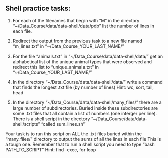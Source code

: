 ## Shell practice tasks:

1. For each of the filenames that begin with "M" in the directory "~/Data_Course/data/data-shell/data/pdb" list the number of lines in each file.

2. Redirect the output from the previous task to a new file named "m_lines.txt" in "~/Data_Course_YOUR_LAST_NAME/"

3. For the file "animals.txt" in "~/Data_Course/data/data-shell/data/" get an alphabetical list of the unique animal types that were observed and redirect this list to "unique_animals.txt" in "~/Data_Course_YOUR_LAST_NAME/"

4. In the directory "~/Data_Course/data/data-shell/data/" write a command that finds the longest .txt file (by number of lines)
	Hint: wc, sort, tail, head

5. In the directory "~/Data_Course/data/data-shell/many_files/" there are a large number of subdirectories. Buried inside these subdirectories are some .txt files that all contain a list of numbers (one interger per line). 
There is a shell script in the directory "~/Data_Course/data/data-shell/scripts" "called sum_lines.sh"

Your task is to run this script on ALL the .txt files buried within the "many_files/" directory to output the sums of all the lines in each file
This is a tough one. Remember that to run a shell script you need to type "bash PATH_TO_SCRIPT"
	Hint: find -exec, for loop


